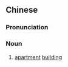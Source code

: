 {{also|单元楼}}
==Chinese==
{{zh-forms|s=单元楼|type=21}}

===Pronunciation===
{{zh-pron
|m=dānyuánlóu
|cat=n
}}

===Noun===
{{zh-noun}}

# [[apartment]] [[building]]